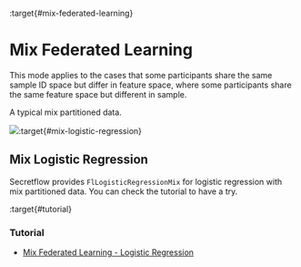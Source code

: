 :target{#mix-federated-learning}

# Mix Federated Learning

This mode applies to the cases that some participants share the same sample ID space but differ in feature space,
where some participants share the same feature space but different in sample.

A typical mix partitioned data.

![](../../_assets/mix_data.png):target{#mix-logistic-regression}

## Mix Logistic Regression

Secretflow provides <code>FlLogisticRegressionMix</code> for logistic regression with mix partitioned data.
You can check the tutorial to have a try.

:target{#tutorial}

### Tutorial

- [Mix Federated Learning - Logistic Regression](../../tutorial/mix_lr.mdx)
